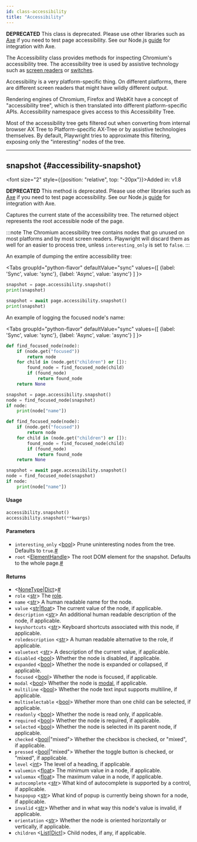 ```yaml
---
id: class-accessibility
title: "Accessibility"
---
```


**DEPRECATED** This class is deprecated. Please use other libraries such as [Axe](https://www.deque.com/axe/) if you need to test page accessibility. See our Node.js [guide](https://playwright.dev/docs/accessibility-testing) for integration with Axe.

The Accessibility class provides methods for inspecting Chromium's accessibility tree. The accessibility tree is used by assistive technology such as [screen readers](https://en.wikipedia.org/wiki/Screen_reader) or [switches](https://en.wikipedia.org/wiki/Switch_access).

Accessibility is a very platform-specific thing. On different platforms, there are different screen readers that might have wildly different output.

Rendering engines of Chromium, Firefox and WebKit have a concept of "accessibility tree", which is then translated into different platform-specific APIs. Accessibility namespace gives access to this Accessibility Tree.

Most of the accessibility tree gets filtered out when converting from internal browser AX Tree to Platform-specific AX-Tree or by assistive technologies themselves. By default, Playwright tries to approximate this filtering, exposing only the "interesting" nodes of the tree.


---

## snapshot {#accessibility-snapshot}

<font size="2" style={{position: "relative", top: "-20px"}}>Added in: v1.8</font>

**DEPRECATED** This method is deprecated. Please use other libraries such as [Axe](https://www.deque.com/axe/) if you need to test page accessibility. See our Node.js [guide](https://playwright.dev/docs/accessibility-testing) for integration with Axe.

Captures the current state of the accessibility tree. The returned object represents the root accessible node of the page.

:::note
The Chromium accessibility tree contains nodes that go unused on most platforms and by most screen readers. Playwright will discard them as well for an easier to process tree, unless `interesting_only` is set to `false`.
:::

An example of dumping the entire accessibility tree:

<Tabs
  groupId="python-flavor"
  defaultValue="sync"
  values={[
    {label: 'Sync', value: 'sync'},
    {label: 'Async', value: 'async'}
  ]
}>
<TabItem value="sync">

```py
snapshot = page.accessibility.snapshot()
print(snapshot)
```

</TabItem>
<TabItem value="async">

```py
snapshot = await page.accessibility.snapshot()
print(snapshot)
```

</TabItem>
</Tabs>

An example of logging the focused node's name:

<Tabs
  groupId="python-flavor"
  defaultValue="sync"
  values={[
    {label: 'Sync', value: 'sync'},
    {label: 'Async', value: 'async'}
  ]
}>
<TabItem value="sync">

```py
def find_focused_node(node):
    if (node.get("focused"))
        return node
    for child in (node.get("children") or []):
        found_node = find_focused_node(child)
        if (found_node)
            return found_node
    return None

snapshot = page.accessibility.snapshot()
node = find_focused_node(snapshot)
if node:
    print(node["name"])
```

</TabItem>
<TabItem value="async">

```py
def find_focused_node(node):
    if (node.get("focused"))
        return node
    for child in (node.get("children") or []):
        found_node = find_focused_node(child)
        if (found_node)
            return found_node
    return None

snapshot = await page.accessibility.snapshot()
node = find_focused_node(snapshot)
if node:
    print(node["name"])
```

</TabItem>
</Tabs>

#### Usage

```python
accessibility.snapshot()
accessibility.snapshot(**kwargs)
```

#### Parameters
- `interesting_only` &#60;[bool]&#62; Prune uninteresting nodes from the tree. Defaults to `true`.<a aria-hidden="true" tabindex="-1" class="list-anchor-link" id="accessibility-snapshot-option-interesting-only"/><a href="#accessibility-snapshot-option-interesting-only" class="list-anchor">#</a>
- `root` &#60;[ElementHandle]&#62; The root DOM element for the snapshot. Defaults to the whole page.<a aria-hidden="true" tabindex="-1" class="list-anchor-link" id="accessibility-snapshot-option-root"/><a href="#accessibility-snapshot-option-root" class="list-anchor">#</a>

#### Returns
-  &#60;[NoneType]|[Dict]&#62;<a aria-hidden="true" tabindex="-1" class="list-anchor-link" id="accessibility-snapshot-return"/><a href="#accessibility-snapshot-return" class="list-anchor">#</a>
  - `role` &#60;[str]&#62; The [role](https://www.w3.org/TR/wai-aria/#usage_intro).
  - `name` &#60;[str]&#62; A human readable name for the node.
  - `value` &#60;[str]|[float]&#62; The current value of the node, if applicable.
  - `description` &#60;[str]&#62; An additional human readable description of the node, if applicable.
  - `keyshortcuts` &#60;[str]&#62; Keyboard shortcuts associated with this node, if applicable.
  - `roledescription` &#60;[str]&#62; A human readable alternative to the role, if applicable.
  - `valuetext` &#60;[str]&#62; A description of the current value, if applicable.
  - `disabled` &#60;[bool]&#62; Whether the node is disabled, if applicable.
  - `expanded` &#60;[bool]&#62; Whether the node is expanded or collapsed, if applicable.
  - `focused` &#60;[bool]&#62; Whether the node is focused, if applicable.
  - `modal` &#60;[bool]&#62; Whether the node is [modal](https://en.wikipedia.org/wiki/Modal_window), if applicable.
  - `multiline` &#60;[bool]&#62; Whether the node text input supports multiline, if applicable.
  - `multiselectable` &#60;[bool]&#62; Whether more than one child can be selected, if applicable.
  - `readonly` &#60;[bool]&#62; Whether the node is read only, if applicable.
  - `required` &#60;[bool]&#62; Whether the node is required, if applicable.
  - `selected` &#60;[bool]&#62; Whether the node is selected in its parent node, if applicable.
  - `checked` &#60;[bool]|"mixed"&#62; Whether the checkbox is checked, or "mixed", if applicable.
  - `pressed` &#60;[bool]|"mixed"&#62; Whether the toggle button is checked, or "mixed", if applicable.
  - `level` &#60;[int]&#62; The level of a heading, if applicable.
  - `valuemin` &#60;[float]&#62; The minimum value in a node, if applicable.
  - `valuemax` &#60;[float]&#62; The maximum value in a node, if applicable.
  - `autocomplete` &#60;[str]&#62; What kind of autocomplete is supported by a control, if applicable.
  - `haspopup` &#60;[str]&#62; What kind of popup is currently being shown for a node, if applicable.
  - `invalid` &#60;[str]&#62; Whether and in what way this node's value is invalid, if applicable.
  - `orientation` &#60;[str]&#62; Whether the node is oriented horizontally or vertically, if applicable.
  - `children` &#60;[List]\[[Dict]\]&#62; Child nodes, if any, if applicable.

[Accessibility]: /api/class-accessibility.mdx "Accessibility"
[APIRequest]: /api/class-apirequest.mdx "APIRequest"
[APIRequestContext]: /api/class-apirequestcontext.mdx "APIRequestContext"
[APIResponse]: /api/class-apiresponse.mdx "APIResponse"
[APIResponseAssertions]: /test-assertions.mdx "APIResponseAssertions"
[Browser]: /api/class-browser.mdx "Browser"
[BrowserContext]: /api/class-browsercontext.mdx "BrowserContext"
[BrowserType]: /api/class-browsertype.mdx "BrowserType"
[CDPSession]: /api/class-cdpsession.mdx "CDPSession"
[ConsoleMessage]: /api/class-consolemessage.mdx "ConsoleMessage"
[Dialog]: /api/class-dialog.mdx "Dialog"
[Download]: /api/class-download.mdx "Download"
[ElementHandle]: /api/class-elementhandle.mdx "ElementHandle"
[Error]: /api/class-error.mdx "Error"
[FileChooser]: /api/class-filechooser.mdx "FileChooser"
[Frame]: /api/class-frame.mdx "Frame"
[FrameLocator]: /api/class-framelocator.mdx "FrameLocator"
[JSHandle]: /api/class-jshandle.mdx "JSHandle"
[Keyboard]: /api/class-keyboard.mdx "Keyboard"
[Locator]: /api/class-locator.mdx "Locator"
[LocatorAssertions]: /test-assertions.mdx "LocatorAssertions"
[Mouse]: /api/class-mouse.mdx "Mouse"
[Page]: /api/class-page.mdx "Page"
[PageAssertions]: /test-assertions.mdx "PageAssertions"
[Playwright]: /api/class-playwright.mdx "Playwright"
[PlaywrightAssertions]: /test-assertions.mdx "PlaywrightAssertions"
[Request]: /api/class-request.mdx "Request"
[Response]: /api/class-response.mdx "Response"
[Route]: /api/class-route.mdx "Route"
[Selectors]: /api/class-selectors.mdx "Selectors"
[TimeoutError]: /api/class-timeouterror.mdx "TimeoutError"
[Touchscreen]: /api/class-touchscreen.mdx "Touchscreen"
[Tracing]: /api/class-tracing.mdx "Tracing"
[Video]: /api/class-video.mdx "Video"
[WebSocket]: /api/class-websocket.mdx "WebSocket"
[Worker]: /api/class-worker.mdx "Worker"
[Element]: https://developer.mozilla.org/en-US/docs/Web/API/element "Element"
[EvaluationArgument]: /evaluating.mdx#evaluation-argument "EvaluationArgument"
[Promise]: https://developer.mozilla.org/en-US/docs/Web/JavaScript/Reference/Global_Objects/Promise "Promise"
[iterator]: https://developer.mozilla.org/en-US/docs/Web/JavaScript/Reference/Iteration_protocols "Iterator"
[origin]: https://developer.mozilla.org/en-US/docs/Glossary/Origin "Origin"
[selector]: https://developer.mozilla.org/en-US/docs/Web/CSS/CSS_Selectors "selector"
[Serializable]: https://developer.mozilla.org/en-US/docs/Web/JavaScript/Reference/Global_Objects/JSON/stringify#Description "Serializable"
[UIEvent.detail]: https://developer.mozilla.org/en-US/docs/Web/API/UIEvent/detail "UIEvent.detail"
[UnixTime]: https://en.wikipedia.org/wiki/Unix_time "Unix Time"
[xpath]: https://developer.mozilla.org/en-US/docs/Web/XPath "xpath"

[Any]: https://docs.python.org/3/library/typing.html#typing.Any "Any"
[bool]: https://docs.python.org/3/library/stdtypes.html "bool"
[bytes]: https://docs.python.org/3/library/stdtypes.html#bytes "bytes"
[Callable]: https://docs.python.org/3/library/typing.html#typing.Callable "Callable"
[EventContextManager]: https://docs.python.org/3/reference/datamodel.html#context-managers "Event context manager"
[EventEmitter]: https://pyee.readthedocs.io/en/latest/#pyee.BaseEventEmitter "EventEmitter"
[Exception]: https://docs.python.org/3/library/exceptions.html#Exception "Exception"
[Dict]: https://docs.python.org/3/library/typing.html#typing.Dict "Dict"
[float]: https://docs.python.org/3/library/stdtypes.html#numeric-types-int-float-complex "float"
[int]: https://docs.python.org/3/library/stdtypes.html#numeric-types-int-float-complex "int"
[List]: https://docs.python.org/3/library/typing.html#typing.List "List"
[NoneType]: https://docs.python.org/3/library/constants.html#None "None"
[Pattern]: https://docs.python.org/3/library/re.html "Pattern"
[URL]: https://en.wikipedia.org/wiki/URL "URL"
[pathlib.Path]: https://realpython.com/python-pathlib/ "pathlib.Path"
[str]: https://docs.python.org/3/library/stdtypes.html#text-sequence-type-str "str"
[Union]: https://docs.python.org/3/library/typing.html#typing.Union "Union"

[all available image tags]: https://mcr.microsoft.com/en-us/product/playwright/python/about "all available image tags"
[Docker Hub]: https://hub.docker.com/_/microsoft-playwright-python "Docker Hub"
[Dockerfile.focal]: https://github.com/microsoft/playwright-python/blob/main/utils/docker/Dockerfile.focal "Dockerfile.focal"
